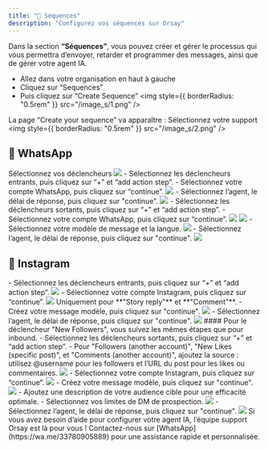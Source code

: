 ```yaml
---
title: "📢 Séquences"
description: "Configurez vos séquences sur Orsay"
---
```


Dans la section **“Séquences”**, vous pouvez créer et gérer le processus qui vous permettra d’envoyer, retarder et programmer des messages, ainsi que de gérer votre agent IA.
- Allez dans votre organisation en haut à gauche
- Cliquez sur “Sequences”
- Puis cliquez sur “Create Sequence”
<img style={{ borderRadius: "0.5rem" }} src="/image_s/1.png" />

La page “Create your sequence” va apparaître :
Sélectionnez votre support
<img style={{ borderRadius: "0.5rem" }} src="/image_s/2.png" />

## 💬 WhatsApp
<AccordionGroup>
  <Accordion title="Créer des séquences WhatsApp">
    Sélectionnez vos déclencheurs
    <img style={{ borderRadius: "0.5rem" }} src="/image_s_w_i/2.png" />
    <AccordionGroup>
      <Accordion title="Inbound">
        - Sélectionnez les déclencheurs entrants, puis cliquez sur “+” et “add action step”.
        - Sélectionnez votre compte WhatsApp, puis cliquez sur “continue”.
        <img style={{ borderRadius: "0.5rem" }} src="/image_s_w_i/3.png" />
        - Sélectionnez l’agent, le délai de réponse, puis cliquez sur "continue".
        <img style={{ borderRadius: "0.5rem" }} src="/image_s_w_i/4.png" />
      </Accordion>
      <Accordion title="Outbound">
        - Sélectionnez les déclencheurs sortants, puis cliquez sur “+” et “add action step”.
        - Sélectionnez votre compte WhatsApp, puis cliquez sur “continue”.
        <img style={{ borderRadius: "0.5rem" }} src="/image_s_w_o/1.png" />
        <img style={{ borderRadius: "0.5rem" }} src="/image_s_w_o/3.png" />
        - Sélectionnez votre modèle de message et la langue.
        <img style={{ borderRadius: "0.5rem" }} src="/image_s_w_o/4.png" />
        - Sélectionnez l’agent, le délai de réponse, puis cliquez sur "continue".
        <img style={{ borderRadius: "0.5rem" }} src="/image_s_w_o/5.png" />
      </Accordion>
    </AccordionGroup>
  </Accordion>
</AccordionGroup>

## 📸 Instagram
<AccordionGroup>
  <Accordion title="Créer des séquences Instagram Inbounds">
    - Sélectionnez les déclencheurs entrants, puis cliquez sur “+” et “add action step”.
    <img style={{ borderRadius: "0.5rem" }} src="/image_s_i_i/1.png" />
    - Sélectionnez votre compte Instagram, puis cliquez sur “continue”.
    <img style={{ borderRadius: "0.5rem" }} src="/image_s_i_i/2.png" />
    Uniquement pour **"Story reply"** et **"Comment"**.
    - Créez votre message modèle, puis cliquez sur "continue".
    <img style={{ borderRadius: "0.5rem" }} src="/image_s_i_i/3.png" />
    - Sélectionnez l’agent, le délai de réponse, puis cliquez sur "continue".
    <img style={{ borderRadius: "0.5rem" }} src="/image_s_i_i/4.png" />
  </Accordion>
  <Accordion title="Créer des séquences Instagram Outbounds">
    #### Pour le déclencheur "New Followers", vous suivez les mêmes étapes que pour inbound.
    - Sélectionnez les déclencheurs sortants, puis cliquez sur “+” et “add action step”.
    - Pour "Followers (another account)", "New Likes (specific post)", et "Comments (another account)", ajoutez la source : utilisez @username pour les followers et l’URL du post pour les likes ou commentaires.
    <img style={{ borderRadius: "0.5rem" }} src="/image_s_i_o/1.png" />
    - Sélectionnez votre compte Instagram, puis cliquez sur “continue”.
    <img style={{ borderRadius: "0.5rem" }} src="/image_s_i_o/2.png" />
    - Créez votre message modèle, puis cliquez sur "continue".
    <img style={{ borderRadius: "0.5rem" }} src="/image_s_i_o/3.png" />
    - Ajoutez une description de votre audience cible pour une efficacité optimale.
    - Sélectionnez vos limites de DM de prospection.
    <img style={{ borderRadius: "0.5rem" }} src="/image_s_i_o/4.png" />
    - Sélectionnez l’agent, le délai de réponse, puis cliquez sur "continue".
    <img style={{ borderRadius: "0.5rem" }} src="/image_s_i_o/5.png" />
  </Accordion>
</AccordionGroup>

<Note>
  Si vous avez besoin d’aide pour configurer votre agent IA, l’équipe support Orsay est là pour vous ! Contactez-nous sur [WhatsApp](https://wa.me/33780905889) pour une assistance rapide et personnalisée.
</Note>
